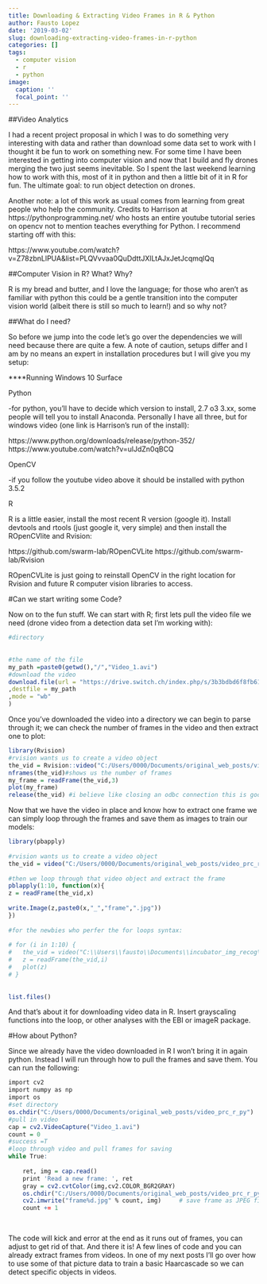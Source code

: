 ```yaml
---
title: Downloading & Extracting Video Frames in R & Python
author: Fausto Lopez
date: '2019-03-02'
slug: downloading-extracting-video-frames-in-r-python
categories: []
tags:
  - computer vision
  - r
  - python
image:
  caption: ''
  focal_point: ''
---
```


##Video Analytics

I had a recent project proposal in which I was to do something very interesting with data and rather than download some data set to work with I thought it be fun to work on something new. For some time I have been interested in getting into computer vision and now that I build and fly drones merging the two just seems inevitable. So I spent the last weekend learning how to work with this, most of it in python and then a little bit of it in R for fun. The ultimate goal: to run object detection on drones.

Another note: a lot of this work as usual comes from learning from great people who help the community. Credits to Harrison at https://pythonprogramming.net/ who hosts an entire youtube tutorial series on opencv not to mention teaches everything for Python. I recommend starting off with this:
  
  https://www.youtube.com/watch?v=Z78zbnLlPUA&list=PLQVvvaa0QuDdttJXlLtAJxJetJcqmqlQq

##Computer Vision in R? What? Why?

R is my bread and butter, and I love the language; for those who aren't as familiar with python this could be a gentle transition into the computer vision world (albeit there is still so much to learn!) and so why not?

##What do I need?

So before we jump into the code let's go over the dependencies we will need because there are quite a few. A note of caution, setups differ and I am by no means an expert in installation procedures but I will give you my setup:
  
****Running Windows 10 Surface

Python 

-for python, you'll have to decide which version to install, 2.7 o3 3.xx, some people will tell you to install Anaconda. Personally I have all three, but for windows video (one link is Harrison's run of the install):
  
  https://www.python.org/downloads/release/python-352/
  https://www.youtube.com/watch?v=ulJdZn0qBCQ
  
  OpenCV
  
  -if you follow the youtube video above it should be installed with python 3.5.2
  
  R
  
  R is a little easier, install the most recent R version (google it). Install devtools and rtools (just google it, very simple) and then install the ROpenCVlite and Rvision:
    
  https://github.com/swarm-lab/ROpenCVLite
  https://github.com/swarm-lab/Rvision
  
  ROpenCVLite is just going to reinstall OpenCV in the right location for Rvision and future R computer vision libraries to access.
  
#Can we start writing some Code?
  
Now on to the fun stuff. We can start with R; first lets pull the video file we need (drone video from a detection data set I'm working with): 
  
```r
#directory
                                                                                        setwd("C:/Users/0000/Documents/original_web_posts/video_prc_r_py")
                                                                                        
#the name of the file
my_path =paste0(getwd(),"/","Video_1.avi")
#download the video
download.file(url = "https://drive.switch.ch/index.php/s/3b3bdbd6f8fb61e05d8b0560667ea992/download?path=%2Fvideos%2Fdrones&files=Video_1.avi"
,destfile = my_path
,mode = "wb"
)
```
                                                                                        
Once you've downloaded the video into a directory we can begin to parse through it; we can check the number of frames in the video and then extract one to plot:
                                                                                          
```r
library(Rvision)
#rvision wants us to create a video object
the_vid = Rvision::video("C:/Users/0000/Documents/original_web_posts/video_prc_r_py/Video_1.avi")
nframes(the_vid)#shows us the number of frames
my_frame = readFrame(the_vid,3)
plot(my_frame)
release(the_vid) #i believe like closing an odbc connection this is good practice
```
                                                                                        
Now that we have the video in place and know how to extract one frame we can simply loop through the frames and save them as images to train our models:
                                                                                          
```r
                                                                                        
library(pbapply)
                                                                                        
#rvision wants us to create a video object
the_vid = video("C:/Users/0000/Documents/original_web_posts/video_prc_r_py/Video_1.avi")
                                                                                        
#then we loop through that video object and extract the frame
pblapply(1:10, function(x){
z = readFrame(the_vid,x)
                                                                                          setwd("C:/Users/0000/Documents/original_web_posts/video_prc_r_py")
write.Image(z,paste0(x,"_","frame",".jpg"))
})
                                                                                        
#for the newbies who perfer the for loops syntax:
                                                                                        
# for (i in 1:10) {
#   the_vid = video("C:\\Users\\fausto\\Documents\\incubator_img_recog\\plane_classifier\\drone_proj\\videos\\drones\\Video_1.avi")
#   z = readFrame(the_vid,i)
#   plot(z)
# }
                                                                                        
                                                                                        setwd("C:/Users/0000/Documents/original_web_posts/video_prc_r_py")
list.files() 
```
                                                                                        
And that's about it for downloading video data in R. Insert grayscaling functions into the loop, or other analyses with the EBI or imageR package. 
                                                                                        
#How about Python?
                                                                                        
Since we already have the video downloaded in R I won't bring it in again python. Instead I will run through how to pull the frames and save them. You can run the following:
                                                                                          
                                                                                          
```r
import cv2
import numpy as np
import os
#set directory
os.chdir("C:/Users/0000/Documents/original_web_posts/video_prc_r_py")
#pull in video
cap = cv2.VideoCapture("Video_1.avi")
count = 0
#success =T
#loop through video and pull frames for saving
while True:
    
    ret, img = cap.read()
    print 'Read a new frame: ', ret
    gray = cv2.cvtColor(img,cv2.COLOR_BGR2GRAY)
    os.chdir("C:/Users/0000/Documents/original_web_posts/video_prc_r_py")
    cv2.imwrite("frame%d.jpg" % count, img)     # save frame as JPEG file
    count += 1
    
                                                                                        
```
                                                                                        
                                                                                        
The code will kick and error at the end as it runs out of frames, you can adjust to get rid of that. And there it is! A few lines of code and you can already extract frames from videos. In one of my next posts I'll go over how to use some of that picture data to train a basic Haarcascade so we can detect specific objects in videos. 